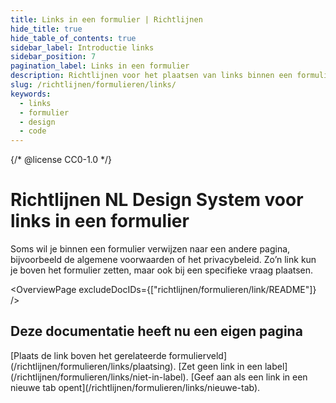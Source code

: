 ```yaml
---
title: Links in een formulier | Richtlijnen
hide_title: true
hide_table_of_contents: true
sidebar_label: Introductie links
sidebar_position: 7
pagination_label: Links in een formulier
description: Richtlijnen voor het plaatsen van links binnen een formulier.
slug: /richtlijnen/formulieren/links/
keywords:
  - links
  - formulier
  - design
  - code
---
```


{/* @license CC0-1.0 */}


# Richtlijnen NL Design System voor links in een formulier

Soms wil je binnen een formulier verwijzen naar een andere pagina, bijvoorbeeld de algemene voorwaarden of het privacybeleid. Zo’n link kun je boven het formulier zetten, maar ook bij een specifieke vraag plaatsen.

<OverviewPage excludeDocIDs={["richtlijnen/formulieren/link/README"]} />

## Deze documentatie heeft nu een eigen pagina

<FragmentRedirect id="plaats-de-link-boven-het-gerelateerde-formulierveld">
  [Plaats de link boven het gerelateerde formulierveld](/richtlijnen/formulieren/links/plaatsing).
</FragmentRedirect>
<FragmentRedirect id="zet-geen-link-in-een-label">
  [Zet geen link in een label](/richtlijnen/formulieren/links/niet-in-label).
</FragmentRedirect>
<FragmentRedirect id="geef-aan-als-een-link-in-een-nieuwe-tab-opent">
  [Geef aan als een link in een nieuwe tab opent](/richtlijnen/formulieren/links/nieuwe-tab).
</FragmentRedirect>

<FooterInfo />
